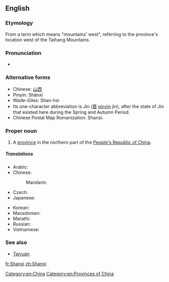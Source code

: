 {{also|Shānxī|Shaanxi}}
==English==
{{wikipedia}}

===Etymology===
From a {{etyl|cmn|en}} term which means "mountains' west", referring to the province's location west of the Taihang Mountains.

===Pronunciation===
* {{IPA|/ˈʃɑnˈʃi/}}

===Alternative forms===
* Chinese: [[山西]]
* Pinyin: Shānxī
* Wade-Giles: Shan-hsi
* Its one-character abbreviation is Jin ([[晋]] [[pinyin]] jìn), after the state of Jin that existed here during the Spring and Autumn Period.
* Chinese Postal Map Romanization: Shansi.

===Proper noun===
{{en-proper noun}}

# A [[province]] in the northern part of the [[People's Republic of China]].

=====Translations=====
{{trans-top|province of China}}
* Arabic: {{t|ar|شانشي|m|tr=shanshii}}
* Chinese:
*: Mandarin: {{t+|cmn|山西|tr=Shānxī|sc=Hani}}
* Czech: {{t|cs|Šan-si}}
* Japanese: {{t|ja|山西|tr=さんせい, Sansei}}
{{trans-mid}}
* Korean: {{t|ko|산시|tr=Sansi|sc=Hang}}
* Macedonian: {{t|mk|Шансји|tr=Šánsji|sc=Cyrl}}
* Marathi: {{t|mr|शान्शी|tr=śānśī|sc=Deva}}
* Russian: {{t|ru|Шаньси|f|tr=Šan'sí}}
* Vietnamese: {{t|vi|Sơn Tây}}
{{trans-bottom}}

===See also===
* [[Taiyuan]]

[[Category:en:China]]
[[Category:en:Provinces of China]]

[[fr:Shanxi]]
[[zh:Shanxi]]